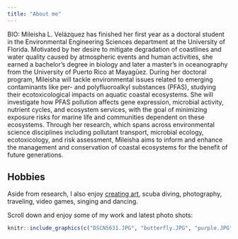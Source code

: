 ```yaml
---
title: "About me"
---
```


BIO: Mileisha L. Velázquez has finished her first year as a doctoral student in the Environmental Engineering Sciences department at the University of Florida. Motivated by her desire to mitigate degradation of coastlines and water quality caused by atmospheric events and human activities, she earned a bachelor’s degree in biology and later a master’s in oceanography from the University of Puerto Rico at Mayagüez. During her doctoral program, Mileisha will tackle environmental issues related to emerging contaminants like per- and polyfluoroalkyl substances (PFAS), studying their ecotoxicological impacts on aquatic coastal ecosystems. She will investigate how PFAS pollution affects gene expression, microbial activity, nutrient cycles, and ecosystem services, with the goal of minimizing exposure risks for marine life and communities dependent on these ecosystems. Through her research, which spans across environmental science disciplines including pollutant transport, microbial ecology, ecotoxicology, and risk assessment, Mileisha aims to inform and enhance the management and conservation of coastal ecosystems for the benefit of future generations.




## Hobbies 

Aside from research, I also enjoy [creating art](https://www.instagram.com/mileisha.lyann.arts?igsh=MXU3cXA0amdnbXRkdw==), scuba diving, photography, traveling, video games,  singing and dancing. 

Scroll down and enjoy some of my work and latest photo shots:

```r
knitr::include_graphics(c("DSCN5631.JPG", "butterfly.JPG", "purple.JPG","marina.jpeg","coral.jpeg", "art.jpeg"))
```
